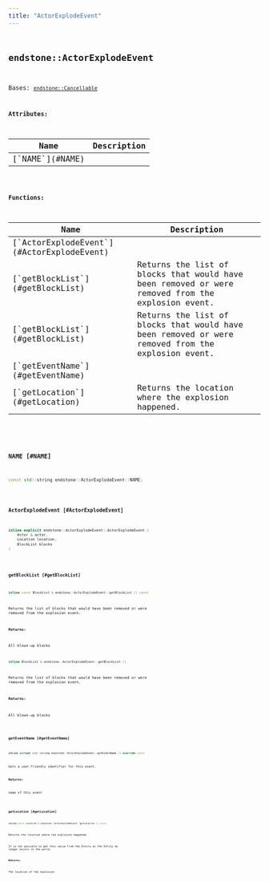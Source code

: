 ```yaml
---
title: "ActorExplodeEvent"
---
```


## <code className="doc-symbol doc-symbol-class"/> endstone::ActorExplodeEvent

Bases: [`endstone::Cancellable`](classendstone_1_1_cancellable.md)









**Attributes:**

<table>
<thead>
   <tr>
      <th>Name</th>
      <th>Description</th>
   </tr>
</thead>
<tbody>
<tr key="classendstone_1_1_actor_explode_event_1a538b328811580be48ba12a6e72d81f63">
    <td>[`NAME`](#NAME)</td>
    <td></td>
</tr>
</tbody>
</table>






**Functions:**

<table>
<thead>
   <tr>
      <th>Name</th>
      <th>Description</th>
   </tr>
</thead>
<tbody>
<tr key="classendstone_1_1_actor_explode_event_1a6351fdf619ffc0dbdc147eab56f716a9">
    <td>[`ActorExplodeEvent`](#ActorExplodeEvent)</td>
    <td></td>
</tr>
<tr key="classendstone_1_1_actor_explode_event_1a0b009ccfd36dbb770f245f1d30d4e348">
    <td>[`getBlockList`](#getBlockList)</td>
    <td>Returns the list of blocks that would have been removed or were removed from the explosion event.</td>
</tr>
<tr key="classendstone_1_1_actor_explode_event_1a1a6ba8571a20ec1325ec4a9aa45a1a0a">
    <td>[`getBlockList`](#getBlockList)</td>
    <td>Returns the list of blocks that would have been removed or were removed from the explosion event.</td>
</tr>
<tr key="classendstone_1_1_actor_explode_event_1a5cc3e0325db3f67173ae516314fae999">
    <td>[`getEventName`](#getEventName)</td>
    <td></td>
</tr>
<tr key="classendstone_1_1_actor_explode_event_1a503cfca64807cacb36ca3c41de78be28">
    <td>[`getLocation`](#getLocation)</td>
    <td>Returns the location where the explosion happened.</td>
</tr>
</tbody>
</table>

### <code className="doc-symbol doc-symbol-variable"/> NAME [#NAME]

```cpp
const std::string endstone::ActorExplodeEvent::NAME;
```
### <code className="doc-symbol doc-symbol-function"/> ActorExplodeEvent [#ActorExplodeEvent]

```cpp
inline explicit endstone::ActorExplodeEvent::ActorExplodeEvent (
    Actor & actor,
    Location location,
    BlockList blocks
) 
```
### <code className="doc-symbol doc-symbol-function"/> getBlockList [#getBlockList]



```cpp
inline const BlockList & endstone::ActorExplodeEvent::getBlockList () const
```

Returns the list of blocks that would have been removed or were removed from the explosion event.





**Returns:**

All blown-up blocks 





        

```cpp
inline BlockList & endstone::ActorExplodeEvent::getBlockList () 
```

Returns the list of blocks that would have been removed or were removed from the explosion event.





**Returns:**

All blown-up blocks 





        
### <code className="doc-symbol doc-symbol-function"/> getEventName [#getEventName]

```cpp
inline virtual std::string endstone::ActorExplodeEvent::getEventName () override const
```


Gets a user-friendly identifier for this event.




**Returns:**

name of this event 





        
### <code className="doc-symbol doc-symbol-function"/> getLocation [#getLocation]

```cpp
inline const Location & endstone::ActorExplodeEvent::getLocation () const
```

Returns the location where the explosion happened.



It is not possible to get this value from the Entity as the Entity no longer exists in the world.




**Returns:**

The location of the explosion 





        